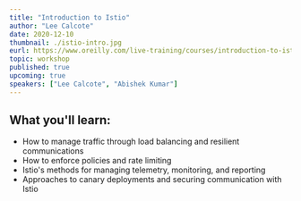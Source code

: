 ```yaml
---
title: "Introduction to Istio"
author: "Lee Calcote"
date: 2020-12-10
thumbnail: ./istio-intro.jpg
eurl: https://www.oreilly.com/live-training/courses/introduction-to-istio/0636920422716/
topic: workshop
published: true
upcoming: true
speakers: ["Lee Calcote", "Abishek Kumar"]
---
```


## What you'll learn:

- How to manage traffic through load balancing and resilient communications
- How to enforce policies and rate limiting
- Istio's methods for managing telemetry, monitoring, and reporting
- Approaches to canary deployments and securing communication with Istio
